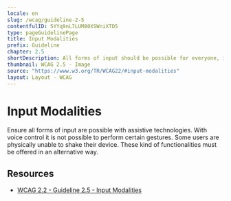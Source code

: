```yaml
---
locale: en
slug: /wcag/guideline-2-5
contentfulID: 5YYq9nL7LUM80XSWniXTD5
type: pageGuidelinePage
title: Input Modalities
prefix: Guideline
chapter: 2.5
shortDescription: All forms of input should be possible for everyone, including those using assistive technologies.
thumbnail: WCAG 2.5 - Image
source: "https://www.w3.org/TR/WCAG22/#input-modalities"
layout: Layout - WCAG
---
```


# Input Modalities

Ensure all forms of input are possible with assistive technologies. With voice control it is not possible to perform certain gestures. Some users are physically unable to shake their device. These kind of functionalities must be offered in an alternative way.

## Resources

- [WCAG 2.2 - Guideline 2.5 - Input Modalities](https://www.w3.org/TR/WCAG22/#input-modalities)